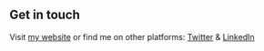 ## Get in touch

Visit [my website](https://aman-tyagi.web.app/) or find me on other platforms: [Twitter](https://www.twitter.com/aman__tyagi) & [LinkedIn](https://www.linkedin.com/in/aman--tyagi/)
